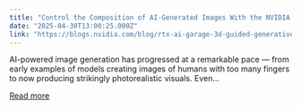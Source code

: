 ```yaml
---
title: "Control the Composition of AI-Generated Images With the NVIDIA AI Blueprint for 3D-Guided Generative AI"
date: "2025-04-30T13:00:25.000Z"
link: "https://blogs.nvidia.com/blog/rtx-ai-garage-3d-guided-generative-ai-blueprint/"
---
```


AI-powered image generation has progressed at a remarkable pace — from early examples of models creating images of humans with too many fingers to now producing strikingly photorealistic visuals. Even...

[Read more](https://blogs.nvidia.com/blog/rtx-ai-garage-3d-guided-generative-ai-blueprint/)
